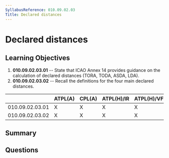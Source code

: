 ```yaml
---
SyllabusReference: 010.09.02.03
Title: Declared distances
---
```


# Declared distances

## Learning Objectives

1.  **010.09.02.03.01** -- State that ICAO Annex 14 provides guidance on the
    calculation of declared distances (TORA, TODA, ASDA, LDA).
2.  **010.09.02.03.02** -- Recall the definitions for the four main declared
    distances.

|                 | ATPL(A) | CPL(A) | ATPL(H)/IR | ATPL(H)/VFR | CPL(H) | IR | CBIR(A) |
| --------------- | ------- | ------ | ---------- | ----------- | ------ | -- | ------- |
| 010.09.02.03.01 | X       | X      | X          | X           | X      | X  |         |
| 010.09.02.03.02 | X       | X      | X          | X           | X      | X  |         |

## Summary

## Questions
